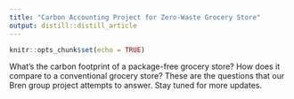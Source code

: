 ```yaml
---
title: "Carbon Accounting Project for Zero-Waste Grocery Store"
output: distill::distill_article
---
```


```r
knitr::opts_chunk$set(echo = TRUE)
```

What's the carbon footprint of a package-free grocery store? How does it compare to a conventional grocery store? These are the questions that our Bren group project attempts to answer. Stay tuned for more updates.
